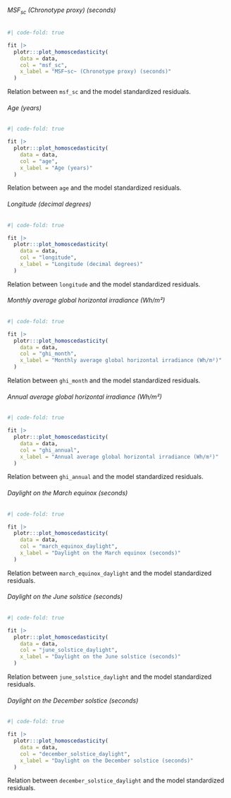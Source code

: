 :::: {.panel-tabset}
###### MSF~sc~ (Chronotype proxy) (seconds)

::: {#tbl-sm-5-fm-var-homoscedasticity-msf-sc}
```r
#| code-fold: true

fit |>
  plotr:::plot_homoscedasticity(
    data = data,
    col = "msf_sc",
    x_label = "MSF~sc~ (Chronotype proxy) (seconds)"
  )
```

Relation between `msf_sc` and the model standardized residuals.
:::

###### Age (years)

::: {#tbl-sm-5-fm-var-homoscedasticity-age}
```r
#| code-fold: true

fit |>
  plotr:::plot_homoscedasticity(
    data = data,
    col = "age",
    x_label = "Age (years)"
  )
```

Relation between `age` and the model standardized residuals.
:::

###### Longitude (decimal degrees)

::: {#tbl-sm-5-fm-var-homoscedasticity-longitude}
```r
#| code-fold: true

fit |>
  plotr:::plot_homoscedasticity(
    data = data,
    col = "longitude",
    x_label = "Longitude (decimal degrees)"
  )
```

Relation between `longitude` and the model standardized residuals.
:::

###### Monthly average global horizontal irradiance (Wh/m²)

::: {#tbl-sm-5-fm-var-homoscedasticity-ghi-month}
```r
#| code-fold: true

fit |>
  plotr:::plot_homoscedasticity(
    data = data,
    col = "ghi_month",
    x_label = "Monthly average global horizontal irradiance (Wh/m²)"
  )
```

Relation between `ghi_month` and the model standardized residuals.
:::

###### Annual average global horizontal irradiance (Wh/m²)

::: {#tbl-sm-5-fm-var-homoscedasticity-ghi-annual}
```r
#| code-fold: true

fit |>
  plotr:::plot_homoscedasticity(
    data = data,
    col = "ghi_annual",
    x_label = "Annual average global horizontal irradiance (Wh/m²)"
  )
```

Relation between `ghi_annual` and the model standardized residuals.
:::

###### Daylight on the March equinox (seconds)

::: {#tbl-sm-5-fm-var-homoscedasticity-march-equinox-daylight}
```r
#| code-fold: true

fit |>
  plotr:::plot_homoscedasticity(
    data = data,
    col = "march_equinox_daylight",
    x_label = "Daylight on the March equinox (seconds)"
  )
```

Relation between `march_equinox_daylight` and the model standardized residuals.
:::

###### Daylight on the June solstice (seconds)

::: {#tbl-sm-5-fm-var-homoscedasticity-june-solstice-daylight}
```r
#| code-fold: true

fit |>
  plotr:::plot_homoscedasticity(
    data = data,
    col = "june_solstice_daylight",
    x_label = "Daylight on the June solstice (seconds)"
  )
```

Relation between `june_solstice_daylight` and the model standardized residuals.
:::

###### Daylight on the December solstice (seconds)

::: {#tbl-sm-5-fm-var-homoscedasticity-december-solstice-daylight}
```r
#| code-fold: true

fit |>
  plotr:::plot_homoscedasticity(
    data = data,
    col = "december_solstice_daylight",
    x_label = "Daylight on the December solstice (seconds)"
  )
```

Relation between `december_solstice_daylight` and the model standardized residuals.
:::
::::
